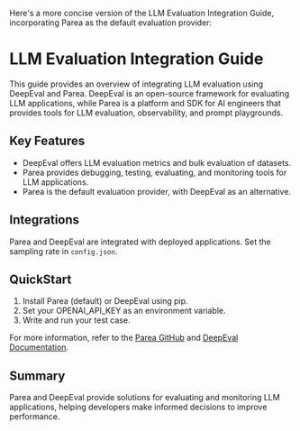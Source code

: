 Here's a more concise version of the LLM Evaluation Integration Guide, incorporating Parea as the default evaluation provider:

# LLM Evaluation Integration Guide

This guide provides an overview of integrating LLM evaluation using DeepEval and Parea. DeepEval is an open-source framework for evaluating LLM applications, while Parea is a platform and SDK for AI engineers that provides tools for LLM evaluation, observability, and prompt playgrounds.

## Key Features

- DeepEval offers LLM evaluation metrics and bulk evaluation of datasets.
- Parea provides debugging, testing, evaluating, and monitoring tools for LLM applications.
- Parea is the default evaluation provider, with DeepEval as an alternative.

## Integrations

Parea and DeepEval are integrated with deployed applications. Set the sampling rate in `config.json`.

## QuickStart

1. Install Parea (default) or DeepEval using pip.
2. Set your OPENAI_API_KEY as an environment variable.
3. Write and run your test case.

For more information, refer to the [Parea GitHub](https://github.com/parea-ai) and [DeepEval Documentation](https://deepeval.com/docs).

## Summary

Parea and DeepEval provide solutions for evaluating and monitoring LLM applications, helping developers make informed decisions to improve performance.